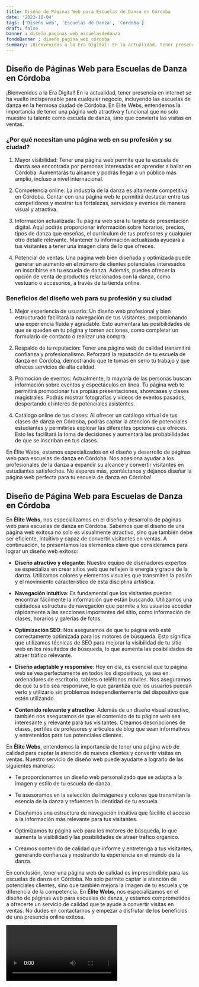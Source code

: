 ```yaml
---
title: Diseño de Páginas Web para Escuelas de Danza en Córdoba
date: '2023-10-04'
tags: ['Diseño web', 'Escuelas de Danza', 'Córdoba']
draft: false
banner : diseño_paginas_web_escuelasdedanza
fondoBanner : diseño_pagina_web_córdoba
summary: ¡Bienvenidos a la Era Digital! En la actualidad, tener presencia en internet se ha vuelto indispensable para cualquier negocio, incluyendo las escuelas de danza en la hermosa ciudad de Córdoba. En Élite Webs, entendemos la importancia de tener una página web atractiva y funcional que no solo muestre tu talento como escuela de danza, sino que convierta las visitas en ventas.
---
```


## Diseño de Páginas Web para Escuelas de Danza en Córdoba

¡Bienvenidos a la Era Digital! En la actualidad, tener presencia en internet se ha vuelto indispensable para cualquier negocio, incluyendo las escuelas de danza en la hermosa ciudad de Córdoba. En Élite Webs, entendemos la importancia de tener una página web atractiva y funcional que no solo muestre tu talento como escuela de danza, sino que convierta las visitas en ventas.

### ¿Por qué necesitan una página web en su profesión y su ciudad?

1. Mayor visibilidad: Tener una página web permite que tu escuela de danza sea encontrada por personas interesadas en aprender a bailar en Córdoba. Aumentarás tu alcance y podrás llegar a un público más amplio, incluso a nivel internacional.

2. Competencia online: La industria de la danza es altamente competitiva en Córdoba. Contar con una página web te permitirá destacar entre tus competidores y mostrar tus fortalezas, servicios y eventos de manera visual y atractiva.

3. Información actualizada: Tu página web será tu tarjeta de presentación digital. Aquí podrás proporcionar información sobre horarios, precios, tipos de danza que enseñas, el currículum de tus profesores y cualquier otro detalle relevante. Mantener tu información actualizada ayudará a tus visitantes a tener una imagen clara de lo que ofreces.

4. Potencial de ventas: Una página web bien diseñada y optimizada puede generar un aumento en el número de clientes potenciales interesados en inscribirse en tu escuela de danza. Además, puedes ofrecer la opción de venta de productos relacionados con la danza, como vestuario o accesorios, a través de tu tienda online.

### Beneficios del diseño web para su profesión y su ciudad

1. Mejor experiencia de usuario: Un diseño web profesional y bien estructurado facilitará la navegación de tus visitantes, proporcionando una experiencia fluida y agradable. Esto aumentará las posibilidades de que se queden en tu página y tomen acciones, como completar un formulario de contacto o realizar una compra.

2. Respaldo de tu reputación: Tener una página web de calidad transmitirá confianza y profesionalismo. Reforzará la reputación de tu escuela de danza en Córdoba, demostrando que te tomas en serio tu trabajo y que ofreces servicios de alta calidad.

3. Promoción de eventos: Actualmente, la mayoría de las personas buscan información sobre eventos y espectáculos en línea. Tu página web te permitirá promocionar tus propias presentaciones, showcases y clases magistrales. Podrás mostrar fotografías y vídeos de eventos pasados, despertando el interés de potenciales asistentes.

4. Catálogo online de tus clases: Al ofrecer un catálogo virtual de tus clases de danza en Córdoba, podrás captar la atención de potenciales estudiantes y permitirles explorar las diferentes opciones que ofreces. Esto les facilitará la toma de decisiones y aumentará las probabilidades de que se inscriban en tus clases.

En Élite Webs, estamos especializados en el diseño y desarrollo de páginas web para escuelas de danza en Córdoba. Nos apasiona ayudar a los profesionales de la danza a expandir su alcance y convertir visitantes en estudiantes satisfechos. No esperes más, ¡contáctanos y déjanos diseñar la página web perfecta para tu escuela de danza en Córdoba!

<GifSeo />

<Cta />

## Diseño de Página Web para Escuelas de Danza en Córdoba

En **Élite Webs**, nos especializamos en el diseño y desarrollo de páginas web para escuelas de danza en Córdoba. Sabemos que el diseño de una página web exitosa no solo es visualmente atractivo, sino que también debe ser eficiente, intuitivo y capaz de convertir visitantes en ventas. A continuación, te presentamos los elementos clave que consideramos para lograr un diseño web exitoso:

- **Diseño atractivo y elegante**: Nuestro equipo de diseñadores expertos se especializa en crear sitios web que reflejen la energía y gracia de la danza. Utilizamos colores y elementos visuales que transmiten la pasión y el movimiento característico de esta disciplina artística.

- **Navegación intuitiva**: Es fundamental que los visitantes puedan encontrar fácilmente la información que están buscando. Utilizamos una cuidadosa estructura de navegación que permite a los usuarios acceder rápidamente a las secciones importantes del sitio, como información de clases, horarios y galerías de fotos.

- **Optimización SEO**: Nos aseguramos de que tu página web esté correctamente optimizada para los motores de búsqueda. Esto significa que utilizamos técnicas de SEO para mejorar la visibilidad de tu sitio web en los resultados de búsqueda, lo que aumenta las posibilidades de atraer tráfico relevante.

- **Diseño adaptable y responsive**: Hoy en día, es esencial que tu página web se vea perfectamente en todos los dispositivos, ya sea en ordenadores de escritorio, tablets o teléfonos móviles. Nos aseguramos de que tu sitio sea responsive, lo que garantiza que los usuarios puedan verlo y utilizarlo sin problemas independientemente del dispositivo que estén utilizando.

- **Contenido relevante y atractivo**: Además de un diseño visual atractivo, también nos aseguramos de que el contenido de tu página web sea interesante y relevante para tus visitantes. Creamos descripciones de clases, perfiles de profesores y artículos de blog que sean informativos y entretenidos para tus potenciales clientes.

En **Élite Webs**, entendemos la importancia de tener una página web de calidad para captar la atención de nuevos clientes y convertir visitas en ventas. Nuestro servicio de diseño web puede ayudarte a lograrlo de las siguientes maneras:

- Te proporcionamos un diseño web personalizado que se adapta a la imagen y estilo de tu escuela de danza.

- Te asesoramos en la selección de imágenes y colores que transmitan la esencia de la danza y refuercen la identidad de tu escuela.

- Diseñamos una estructura de navegación intuitiva que facilite el acceso a la información más relevante para tus visitantes.

- Optimizamos tu página web para los motores de búsqueda, lo que aumenta la visibilidad y las posibilidades de atraer tráfico orgánico.

- Creamos contenido de calidad que informe y entretenga a tus visitantes, generando confianza y mostrando tu experiencia en el mundo de la danza.

En conclusión, tener una página web de calidad es imprescindible para las escuelas de danza en Córdoba. No solo permite captar la atención de potenciales clientes, sino que también mejora la imagen de tu escuela y te diferencia de la competencia. En **Élite Webs**, nos especializamos en el diseño de páginas web para escuelas de danza, y estamos comprometidos a ofrecerte un servicio de calidad que te ayude a convertir visitas en ventas. No dudes en contactarnos y empezar a disfrutar de los beneficios de una presencia online exitosa.

<Video />

<CtaBot job='Escuelas de Danza' city='Córdoba'/>

<Gmaps query='Córdoba+españa+maps' />